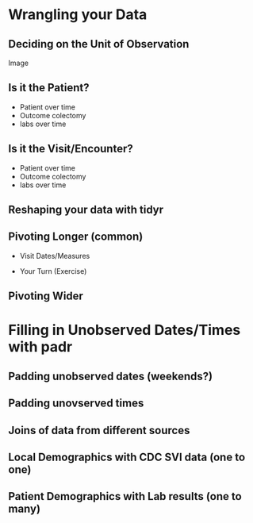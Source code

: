# Wrangling your Data

## Deciding on the Unit of Observation

Image

## Is it the Patient?

- Patient over time
- Outcome colectomy
- labs over time
 
## Is it the Visit/Encounter?

- Patient over time
- Outcome colectomy
- labs over time

## Reshaping your data with tidyr

## Pivoting Longer (common)

- Visit Dates/Measures

- Your Turn (Exercise)

## Pivoting Wider

# Filling in Unobserved Dates/Times with padr

## Padding unobserved dates (weekends?)

## Padding unovserved times

## Joins of data from different sources

## Local Demographics with CDC SVI data (one to one)

## Patient Demographics with Lab results (one to many)

